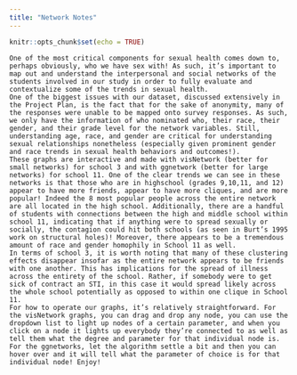 ```yaml
---
title: "Network Notes"
---
```


```r
knitr::opts_chunk$set(echo = TRUE)
```

	One of the most critical components for sexual health comes down to, perhaps obviously, who we have sex with! As such, it’s important to map out and understand the interpersonal and social networks of the students involved in our study in order to fully evaluate and contextualize some of the trends in sexual health.
	One of the biggest issues with our dataset, discussed extensively in the Project Plan, is the fact that for the sake of anonymity, many of the responses were unable to be mapped onto survey responses. As such, we only have the information of who nominated who, their race, their gender, and their grade level for the network variables. Still, understanding age, race, and gender are critical for understanding sexual relationships nonetheless (especially given prominent gender and race trends in sexual health behaviors and outcomes!).
	These graphs are interactive and made with visNetwork (better for small networks) for school 3 and with ggnetwork (better for large networks) for school 11. One of the clear trends we can see in these networks is that those who are in highschool (grades 9,10,11, and 12) appear to have more friends, appear to have more cliques, and are more popular! Indeed the 8 most popular people across the entire network are all located in the high school. Additionally, there are a handful of students with connections between the high and middle school within school 11, indicating that if anything were to spread sexually or socially, the contagion could hit both schools (as seen in Burt’s 1995 work on structural holes)! Moreover, there appears to be a tremendous amount of race and gender homophily in School 11 as well.  
	In terms of school 3, it is worth noting that many of these clustering effects disappear insofar as the entire network appears to be friends with one another. This has implications for the spread of illness across the entirety of the school. Rather, if somebody were to get sick of contract an STI, in this case it would spread likely across the whole school potentially as opposed to within one clique in School 11.
	For how to operate our graphs, it’s relatively straightforward. For the visNetwork graphs, you can drag and drop any node, you can use the dropdown list to light up nodes of a certain parameter, and when you click on a node it lights up everybody they’re connected to as well as tell them what the degree and parameter for that individual node is. For the ggnetworks, let the algorithm settle a bit and then you can hover over and it will tell what the parameter of choice is for that individual node! Enjoy!

